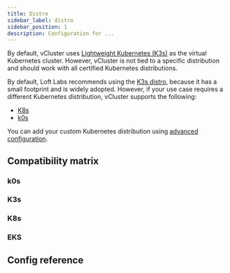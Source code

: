 ```yaml
---
title: Distro
sidebar_label: distro
sidebar_position: 1
description: Configuration for ...
---
```







By default, vCluster uses [Lightweight Kubernetes (K3s)](https://k3s.io/) as the virtual Kubernetes cluster. However, vCluster is not tied to a specific distribution and should work with all certified Kubernetes distributions.

By default, Loft Labs recommends using the [K3s distro](./k3s.mdx), because it has a small footprint and is widely adopted. However, if your use case requires a different Kubernetes distribution, vCluster supports the following:

* [K8s](./k8s.mdx)
* [k0s](./k3s.mdx)

You can add your custom Kubernetes distribution using [advanced configuration](/vcluster-yaml/control-plane/advanced/README.mdx).

## Compatibility matrix

### k0s

<K0sCompat/>

### K3s

<K3sCompat/>

### K8s

<K8sCompat/>

### EKS

<EKSCompat/>

## Config reference

<Distro/>


